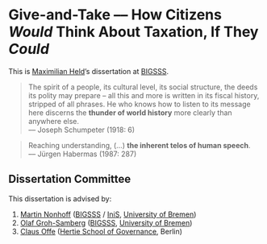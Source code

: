 # Give-and-Take –– How Citizens *Would* Think About Taxation, If They *Could*

This is [Maximilian Held](http://www.maxheld.de)'s dissertation at [BIGSSS](http://www.bigsss-bremen.de).

> The spirit of a people, its cultural level, its social structure, the deeds its polity may prepare – all this and more is written in its fiscal history, stripped of all phrases.
> He who knows how to listen to its message here discerns the **thunder of world history** more clearly than anywhere else.  
> –– Joseph Schumpeter (1918: 6)

> Reaching understanding, (...) **the inherent telos of human speech**.  
> –– Jürgen Habermas (1987: 287)

<!-- ![Citizens preparing the press conference at the 2014 CiviCon Citizen -->
<!-- Conference](https://dl.dropboxusercontent.com/u/5341489/images/civicon-prep-poster_small.jpg) -->


## Dissertation Committee

This dissertation is advised by:

1. [Martin Nonhoff](http://www.iniis.uni-bremen.de/personen/martin-nonhoff/)
([BIGSSS](http://www.bigsss-bremen.de) / [IniS](http://www.iniis.uni-bremen.de/), [University of Bremen](http://www.uni-bremen.de))
2. [Olaf Groh-Samberg](http://ogs.bigsss-bremen.de/index.php?id=12)
([BIGSSS](http://www.bigsss-bremen.de), [University of Bremen](http://www.uni-bremen.de))
3. [Claus Offe](http://www.hertie-school.org/offe/)
([Hertie School of Governance](http://www.hertie-school.org), Berlin)
